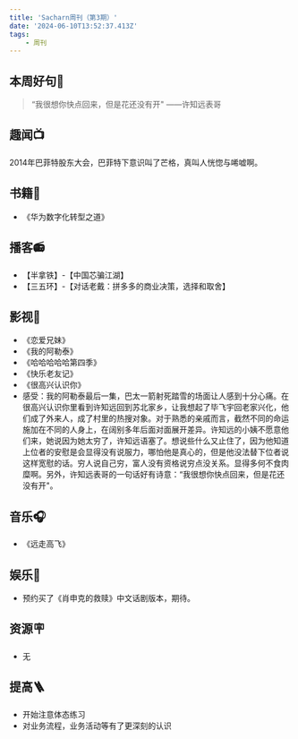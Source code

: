 ```yaml
---
title: 'Sacharn周刊（第3期）'
date: '2024-06-10T13:52:37.413Z'
tags:
    - 周刊
---
```


## 本周好句📃
> “我很想你快点回来，但是花还没有开" ——许知远表哥

## 趣闻📺
2014年巴菲特股东大会，巴菲特下意识叫了芒格，真叫人恍惚与唏嘘啊。

## 书籍📔
- 《华为数字化转型之道》

## 播客📻
- 【半拿铁】-【中国芯骗江湖】
- 【三五环】-【对话老戴：拼多多的商业决策，选择和取舍】

## 影视🎥
- 《恋爱兄妹》
- 《我的阿勒泰》
- 《哈哈哈哈哈第四季》
- 《快乐老友记》
- 《很高兴认识你》
- 感受：我的阿勒泰最后一集，巴太一箭射死踏雪的场面让人感到十分心痛。在很高兴认识你里看到许知远回到苏北家乡，让我想起了毕飞宇回老家兴化，他们成了外来人，成了村里的热搜对象。对于熟悉的亲戚而言，截然不同的命运施加在不同的人身上，在阔别多年后面对面展开差异。许知远的小姨不愿意他们来，她说因为她太穷了，许知远语塞了。想说些什么又止住了，因为他知道上位者的安慰是会显得没有说服力，哪怕他是真心的，但是他没法替下位者说这样宽慰的话。穷人说自己穷，富人没有资格说穷点没关系。显得多何不食肉糜啊。另外，许知远表哥的一句话好有诗意：“我很想你快点回来，但是花还没有开"。

## 音乐🎧
- 《远走高飞》

## 娱乐🫧
- 预约买了《肖申克的救赎》中文话剧版本，期待。

## 资源🪧
- 无

## 提高🪜
- 开始注意体态练习
- 对业务流程，业务活动等有了更深刻的认识
